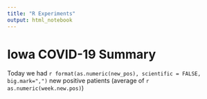 ```yaml
---
title: "R Experiments"
output: html_notebook
---
```



# Iowa COVID-19 Summary 

Today we had `r format(as.numeric(new_pos), scientific = FALSE, big.mark=",")` new positive patients (average of `r as.numeric(week.new.pos)`)
